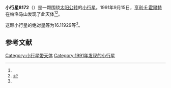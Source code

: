 {{Infobox planet
| bgcolour = #FFFFC0
| name = 8172
| symbol = 
| image = 
| caption = 
| discovery = yes
| discovery_ref = 
| discoverer = [[亨利·E·霍爾特|亨利·E·霍爾特]]
| discovery_site = [[帕洛马山|帕洛马山]] 
| discovered = 1991年9月15日
| designations = yes
| mp_name = 
| named_after = 
| alt_names = 1991 RP15/ 1975 TK2 / 1975 VA2 / 1982 BE11 / 1986 TE18 / 1986 VO6 / 1988 CY6
| mp_category = [[主带小行星|主带小行星]]
| orbit_ref = <ref name="a">[http://ssd.jpl.nasa.gov/sbdb.cgi?sstr=8172 8172] {{Wayback|url=http://ssd.jpl.nasa.gov/sbdb.cgi?sstr=8172 |date=20210808105257 }}，小行星數據庫瀏覽器（JPL Small-Body Database Browser）－[[美国国家航空航天局|美国国家航空航天局]]喷气推进实验室</ref>
| epoch = 2456400.5 (2013年4月18日更新)
| aphelion = {{convert|3.5257882|AU|km|3|abbr=on|lk=out}}
| perihelion = {{convert|2.6138216|AU|km|3|abbr=on}}
| semimajor = {{convert|3.0698049|AU|km|3|abbr=on}}
| eccentricity = 0.1485382
| period = 1964.556776 [[日|日]]<br />5.38[[儒略年|儒略年]]
| avg_speed = 
| inclination = 1.44730
| asc_node = 47.59347
| mean_anomaly = 
| arg_peri = 16.11929
| satellites = 
| physical_characteristics = yes
| dimensions = 
| mass = 
| density = 
| surface_grav = 
| escape_velocity = 
| sidereal_day = 
| axial_tilt = 
| pole_ecliptic_lat = 
| pole_ecliptic_lon = 
| albedo = 
| temperatures= 
| temp_name1 = 
| mean_temp_1 = 
| max_temp_1 = 
| temp_name2 = 
| max_temp_2 = 
| spectral_type = 
| abs_magnitude = 16.11929
}}

'''小行星8172'''（{{lang-en|8172}}）是一颗围绕[[太阳|太阳]][[公转|公转]]的[[小行星|小行星]]。1991年9月15日，[[亨利·E·霍爾特|亨利·E·霍爾特]]在帕洛马山发现了此天体<ref name="a" /><ref>{{cite news|title=小行星列表|url=http://cfa-www.harvard.edu/iau/lists/NumberedMPs.txt|accessdate=2013-07-08|newspaper=哈佛大学|archive-date=2008-05-17|archive-url=https://web.archive.org/web/20080517010638/http://cfa-www.harvard.edu/iau/lists/NumberedMPs.txt|dead-url=no}}</ref>。

这颗小行星的[[绝对星等|绝对星等]]为16.11929等<ref name="a" />。

==参考文献==
{{reflist}}
{{Minor Planet Number|[[小行星8171|小行星8171]]|[[小行星8173|小行星8173]]}}

{{小天体}}

[[Category:小行星带天体|Category:小行星带天体]]
[[Category:1991年发现的小行星|Category:1991年发现的小行星]]

{{asteroid-stub}}